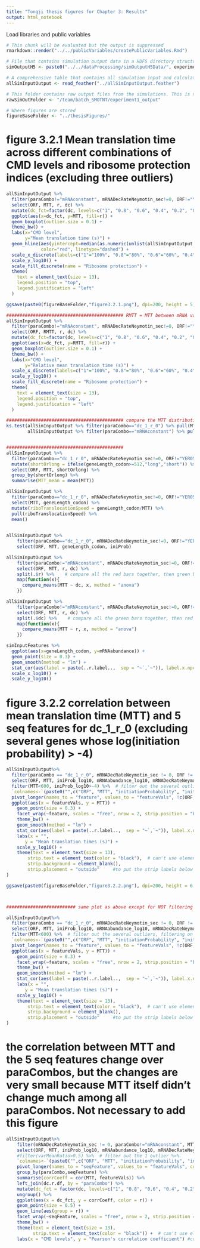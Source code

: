 ```yaml
---
title: "Tongji thesis figures for Chapter 3: Results"
output: html_notebook
---
```


Load libraries and public variables
```r
# This chunk will be evaluated but the output is suppressed
rmarkdown::render("../../publicVariables/createPublicVariables.Rmd")
```

```r
# File that contains simulation output data in a HDF5 directory structure specified in "/publicVariables/createPublicVariables.Rmd"
simOutputH5 <- paste0("../../dataProcessing/simOutputH5Data/", experimentID, "_output.h5")

# A comprehensive table that contains all simulation input and calculated output metrics
allSimInputOutput <- read_feather("../allSimInputOutput.feather")

# This folder contains raw output files from the simulations. This is needed for calculate_para_sp_mcpsr()
rawSimOutFolder <- "/team/batch_SMOTNT/experiment1_output"

# Where figures are stored
figureBaseFolder <- "../thesisFigures/"
```



# figure 3.2.1 Mean translation time across different combinations of CMD levels and ribosome protection indices (excluding three outliers)
```r
allSimInputOutput %>%
  filter(paraCombo!="mRNAconstant", mRNADecRateNeymotin_sec!=0, ORF!="YER053C-A", MTT < 600) %>% 
  select(ORF, MTT, r, dc) %>%
  mutate(dc_fct=factor(dc, levels=c("1", "0.8", "0.6", "0.4", "0.2", "0"))) %>%
  ggplot(aes(x=dc_fct, y=MTT, fill=r)) +
  geom_boxplot(outlier.size = 0.1) +
  theme_bw() +
  labs(x="CMD level",
       y="Mean translation time (s)") +
  geom_hline(aes(yintercept=median(as.numeric(unlist(allSimInputOutput %>% filter(paraCombo=="dc_1_r_0", mRNADecRateNeymotin_sec!=0, ORF!="YER053C-A")%>%select(MTT))))), 
             color="red", linetype="dashed") +
  scale_x_discrete(labels=c("1"="100%", "0.8"="80%", "0.6"="60%", "0.4"="40%", "0.2"="20%", "0"="0")) +
  scale_y_log10() +
  scale_fill_discrete(name = "Ribosome protection") +
  theme(
    text = element_text(size = 13),
    legend.position = "top",
    legend.justification = "left"
  )

ggsave(paste0(figureBaseFolder,"figure3.2.1.png"), dpi=200, height = 5, width = 7)

############################################ RMTT = MTT between mRNA varying/mRNA constant
allSimInputOutput %>%
  filter(paraCombo!="mRNAconstant", mRNADecRateNeymotin_sec!=0, ORF!="YER053C-A", MTT < 600) %>% 
  select(ORF, RMTT, r, dc) %>%
  mutate(dc_fct=factor(dc, levels=c("1", "0.8", "0.6", "0.4", "0.2", "0"))) %>%
  ggplot(aes(x=dc_fct, y=RMTT, fill=r)) +
  geom_boxplot(outlier.size = 0.1) +
  theme_bw() +
  labs(x="CMD level",
       y="Relative mean translation time (s)") +
  scale_x_discrete(labels=c("1"="100%", "0.8"="80%", "0.6"="60%", "0.4"="40%", "0.2"="20%", "0"="0")) +
  scale_y_log10() +
  scale_fill_discrete(name = "Ribosome protection") +
  theme(
    text = element_text(size = 13),
    legend.position = "top",
    legend.justification = "left"
  )

############################################ compare the MTT distributions for dc_1_r_0 and mRNAconstant
ks.test(allSimInputOutput %>% filter(paraCombo=="dc_1_r_0") %>% pull(MTT),
        allSimInputOutput %>% filter(paraCombo=="mRNAconstant") %>% pull(MTT))


############################################
allSimInputOutput %>%
  filter(paraCombo=="dc_1_r_0", mRNADecRateNeymotin_sec!=0, ORF!="YER053C-A") %>% 
  mutate(shortOrlong = ifelse(geneLength_codon>=512,"long","short")) %>% 
  select(ORF, MTT, shortOrlong) %>%
  group_by(shortOrlong) %>% 
  summarise(MTT_mean = mean(MTT))

allSimInputOutput %>%
  filter(paraCombo=="dc_1_r_0", mRNADecRateNeymotin_sec!=0, ORF!="YER053C-A") %>% 
  select(MTT, geneLength_codon) %>% 
  mutate(riboTranslocationSpeed = geneLength_codon/MTT) %>% 
  pull(riboTranslocationSpeed) %>% 
  mean()
  
```
```r
allSimInputOutput %>%
    filter(paraCombo=="dc_1_r_0", mRNADecRateNeymotin_sec!=0, ORF!="YER053C-A") %>%
    select(ORF, MTT, geneLength_codon, iniProb)

allSimInputOutput %>%
    filter(paraCombo!="mRNAconstant", mRNADecRateNeymotin_sec!=0, ORF!="YER053C-A", MTT < 600) %>%
    select(ORF, MTT, r, dc) %>% 
    split(.$r) %>%    # compare all the red bars together, then green bars together..
    map(function(x){
      compare_means(MTT ~ dc, x, method = "anova")
    })

allSimInputOutput %>%
    filter(paraCombo!="mRNAconstant", mRNADecRateNeymotin_sec!=0, ORF!="YER053C-A", MTT < 600) %>%
    select(ORF, MTT, r, dc) %>% 
    split(.$dc) %>%    # compare all the green bars together, then red bars together..
    map(function(x){
      compare_means(MTT ~ r, x, method = "anova")
    })
```

```r
simInputFeatures %>% 
  ggplot(aes(x=geneLength_codon, y=mRNAabundance)) +
  geom_point(size = 0.3) +
  geom_smooth(method = "lm") +
  stat_cor(aes(label = paste(..r.label..,  sep = "~`,`~")), label.x.npc = 0.5, label.y.npc = 0.7, size = 4) +
  scale_x_log10() +
  scale_y_log10()
```


# figure 3.2.2 correlation between mean translation time (MTT) and 5 seq features for dc_1_r_0 (excluding several genes whose log(initiation probability) > -4)
```r
allSimInputOutput%>%  
  filter(paraCombo == "dc_1_r_0", mRNADecRateNeymotin_sec != 0, ORF != "YER053C-A") %>%
  select(ORF, MTT, iniProb_log10, mRNAabundance_log10, mRNADecRateNeymotin_sec_log10, CAI, geneLength_codon_log10) %>%
  filter(MTT<600, iniProb_log10>-4) %>%  # filter out the several outliers, filtering on iniProb b/c otherwise the regression line for that facet gets extended too much
  `colnames<-`(paste0("",c("ORF", "MTT", "initiationProbability", "initialmRNALevel", "mRNADecayRate", "CAI", "geneLength", "varMeanRatio"))) %>%
  pivot_longer(names_to = "feature", values_to = "featureVals", !c(ORF, MTT)) %>%
  ggplot(aes(x = featureVals, y = MTT)) +
    geom_point(size = 0.3) +
    facet_wrap(~feature, scales = "free", nrow = 2, strip.position = "bottom") +
    theme_bw() +
    geom_smooth(method = "lm") +
    stat_cor(aes(label = paste(..r.label..,  sep = "~`,`~")), label.x.npc = 0.5, label.y.npc = 0.95, size = 4) +
    labs(x = "",
       y = "Mean translation times (s)") +
    scale_y_log10() +
    theme(text = element_text(size = 13),
        strip.text = element_text(color = "black"),  # can't use element_blank() here because it gives error when p1+p2
        strip.background = element_blank(),  
        strip.placement = "outside"     #to put the strip labels below x-axis
)

ggsave(paste0(figureBaseFolder,"figure3.2.2.png"), dpi=200, height = 6, width = 8)



########################## same plot as above except for NOT filtering genes out based on iniProb

allSimInputOutput%>%  
  filter(paraCombo == "dc_1_r_0", mRNADecRateNeymotin_sec != 0, ORF != "YER053C-A") %>%
  select(ORF, MTT, iniProb_log10, mRNAabundance_log10, mRNADecRateNeymotin_sec_log10, CAI, geneLength_codon_log10) %>%
  filter(MTT<600) %>%  # filter out the several outliers, filtering on iniProb b/c otherwise the regression line for that facet gets extended too much
  `colnames<-`(paste0("",c("ORF", "MTT", "initiationProbability", "initialmRNALevel", "mRNADecayRate", "CAI", "geneLength", "varMeanRatio"))) %>%
  pivot_longer(names_to = "feature", values_to = "featureVals", !c(ORF, MTT)) %>%
  ggplot(aes(x = featureVals, y = MTT)) +
    geom_point(size = 0.3) +
    facet_wrap(~feature, scales = "free", nrow = 2, strip.position = "bottom") +
    theme_bw() +
    geom_smooth(method = "lm") +
    stat_cor(aes(label = paste(..r.label..,  sep = "~`,`~")), label.x.npc = 0.5, label.y.npc = 0.95, size = 4) +
    labs(x = "",
       y = "Mean translation times (s)") +
    scale_y_log10() +
    theme(text = element_text(size = 13),
        strip.text = element_text(color = "black"),  # can't use element_blank() here because it gives error when p1+p2
        strip.background = element_blank(),  
        strip.placement = "outside"     #to put the strip labels below x-axis
)


```


# the correlation between MTT and the 5 seq features change over paraCombos, but the changes are very small because MTT itself didn't change much among all paraCombos. Not necessary to add this figure
```r
allSimInputOutput%>%  
    filter(mRNADecRateNeymotin_sec != 0, paraCombo!="mRNAconstant", MTT<600, ORF != "YER053C-A") %>%
    select(ORF, MTT, iniProb_log10, mRNAabundance_log10, mRNADecRateNeymotin_sec_log10, CAI, geneLength_codon_log10, paraCombo, dc, r) %>%
    #filter(varMeanRatio>0.5) %>%  # filter out the 1 outlier %>% 
    `colnames<-`(paste0("",c("ORF", "MTT", "initiationProbability", "initialmRNALevel", "mRNADecayRate", "CAI", "geneLength", "paraCombo", "dc", "r"))) %>% 
    pivot_longer(names_to = "seqFeature", values_to = "featureVals", cols = 3:7) %>% 
    group_by(paraCombo,seqFeature) %>% 
    summarise(corrCoeff = cor(MTT, featureVals)) %>% 
    left_join(dc.r.df, by = "paraCombo") %>% 
    mutate(dc_fct = factor(dc, levels=c("1", "0.8", "0.6", "0.4", "0.2","0"))) %>%
    ungroup() %>% 
    ggplot(aes(x = dc_fct, y = corrCoeff, color = r)) +
    geom_point(size = 0.5) +
    geom_line(aes(group = r)) +
    facet_wrap(~seqFeature, scales = "free", nrow = 2, strip.position = "top") +
    theme_bw() +
    theme(text = element_text(size = 13),
          strip.text = element_text(color = "black")) +  # can't use element_blank() here because it gives error when p1+p2
    labs(x = "CMD levels", y = "Pearson's correlation coefficient") #corr. coeff. between CMD proportions and seq features

```

